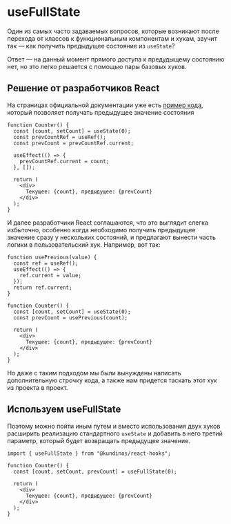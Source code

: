 
# useFullState

Один из самых часто задаваемых вопросов, которые возникают после перехода от классов к
функциональным компонентам и хукам, звучит так — как получить предыдущее состояние из `useState`?

Ответ — на данный момент прямого доступа к предудыщему состоянию нет, но это легко решается с помощью пары базовых хуков.

## Решение от разработчиков React

На страницах официальной документации уже есть [пример кода](https://reactjs.org/docs/hooks-faq.html#how-to-get-the-previous-props-or-state), который позволяет получать предыдущее значение состояния

```tsx
function Counter() {
  const [count, setCount] = useState(0);
  const prevCountRef = useRef();
  const prevCount = prevCountRef.current;

  useEffect(() => {
    prevCountRef.current = count;
  }, []);

  return (
    <div>
      Текущее: {count}, предыдущее: {prevCount}
    </div>
  );
}
```

И далее разработчики React соглашаются, что это выглядит слегка избыточно, особенно когда необходимо получить предыдущее значение сразу у нескольких состояний,
и предлагают вынести часть логики в пользовательский хук. Например, вот так:

```tsx
function usePrevious(value) {
  const ref = useRef();
  useEffect(() => {
    ref.current = value;
  });
  return ref.current;
}

function Counter() {
  const [count, setCount] = useState(0);
  const prevCount = usePrevious(count);

  return (
    <div>
      Текущее: {count}, предыдущее: {prevCount}
    </div>
  );
}
```

Но даже с таким подходом мы были вынуждены написать дополнительную строчку кода, а также нам придется таскать этот хук из проекта в проект.

## Используем useFullState

Поэтому можно пойти иным путем и вместо использования двух хуков расширить реализацию стандартного `useState` и добавить в него третий параметр,
который будет возвращать предыдущее значение.

```tsx
import { useFullState } from "@kundinos/react-hooks";

function Counter() {
  const [count, setCount, prevCount] = useFullState(0);

  return (
    <div>
      Текущее: {count}, предыдущее: {prevCount}
    </div>
  );
}
```

<ExampleWrapper>
  <SimpleExample />
</ExampleWrapper>
